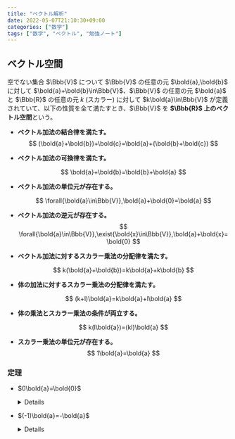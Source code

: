 ```yaml
---
title: "ベクトル解析"
date: 2022-05-07T21:10:30+09:00
categories: ["数学"]
tags: ["数学", "ベクトル", "勉強ノート"]
---
```



## ベクトル空間

空でない集合 $\Bbb{V}$ について $\Bbb{V}$ の任意の元 $\bold{a},\bold{b}$ に対して $\bold{a}+\bold{b}\in\Bbb{V}$、$\Bbb{V}$ の任意の元 $\bold{a}$ と $\Bbb{R}$ の任意の元 $k$ (スカラー) に対して $k\bold{a}\in\Bbb{V}$ が定義されていて、以下の性質を全て満たすとき、$\Bbb{V}$ を **$\Bbb{R}$ 上のベクトル空間**という。

- **ベクトル加法の結合律を満たす。**
  $$
  (\bold{a}+\bold{b})+\bold{c}=\bold{a}+(\bold{b}+\bold{c})
  $$
- **ベクトル加法の可換律を満たす。**

  $$
  \bold{a}+\bold{b}=\bold{b}+\bold{a}
  $$

- **ベクトル加法の単位元が存在する。**

  $$
  \forall{\bold{a}\in\Bbb{V}},\bold{a}+\bold{0}=\bold{a}
  $$

- **ベクトル加法の逆元が存在する。**
  $$
  \forall{\bold{a}\in\Bbb{V}},\exist{\bold{x}\in\Bbb{V}},\bold{a}+\bold{x}=\bold{0}
  $$
- **ベクトル加法に対するスカラー乗法の分配律を満たす。**

  $$
  k(\bold{a}+\bold{b})=k\bold{a}+k\bold{b}
  $$

- **体の加法に対するスカラー乗法の分配律を満たす。**

  $$
  (k+l)\bold{a}=k\bold{a}+l\bold{a}
  $$

- **体の乗法とスカラー乗法の条件が両立する。**

  $$
  k(l\bold{a})=(kl)\bold{a}
  $$

- **スカラー乗法の単位元が存在する。**
  $$
  1\bold{a}=\bold{a}
  $$

### 定理

- $0\bold{a}=\bold{0}$

  <Details title="証明">
    公理より

    $$
    k\bold{a}+l\bold{a}=(k+l)\bold{a}
    $$

    ここで $k=l=0$ とすると

    $$
    \begin{aligned}
    0\bold{a}+0\bold{a}&=0\bold{a}\\
    0\bold{a}+0\bold{a}-0\bold{a}&=0\bold{a}-0\bold{a}\\
    \therefore0\bold{a}&=\bold{0}
    \end{aligned}
    $$

  </Details>

- $(-1)\bold{a}=-\bold{a}$

  <Details title="証明">
    公理より

    $$
    k\bold{a}+l\bold{a}=(k+l)\bold{a}
    $$

    ここで $k=1,l=-1$ とすると

    $$
    \begin{aligned}
    1\bold{a}+(-1)\bold{a}&=0\bold{a}\\
    \bold{a}+(-1)\bold{a}&=\bold{0}\\
    \bold{a}+(-\bold{a})+(-1)\bold{a}&=\bold{0}+(-\bold{a})\\
    \therefore(-1)\bold{a}&=-\bold{a}
    \end{aligned}
    $$

  </Details>
